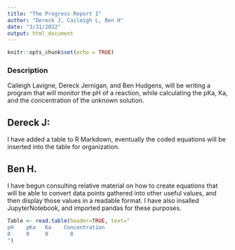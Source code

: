 ```yaml
---
title: "The Progress Report I"
author: "Dereck J, Caileigh L, Ben H"
date: "3/31/2022"
output: html_document
---
```


```r
knitr::opts_chunk$set(echo = TRUE)
```
### Description
Caileigh Lavigne, Dereck Jernigan, and Ben Hudgens, will be writing a program that will monitor the pH of a reaction, while calculating the pKa, Ka, and the concentration of the unknown solution. 

## Dereck J:

I have added a table to R Markdown, eventually the coded equations will be inserted into the table for organization.

## Ben H.

I have begun consulting relative material on how to create equations that will be able to convert data points gathered into other useful values, and then 
display those values in a readable format. I have also insalled JupyterNotebook, and imported pandas for these purposes.


```r
Table <- read.table(header=TRUE, text="
pH    pKa   Ka    Concentration
0     0     0       0
")

```
